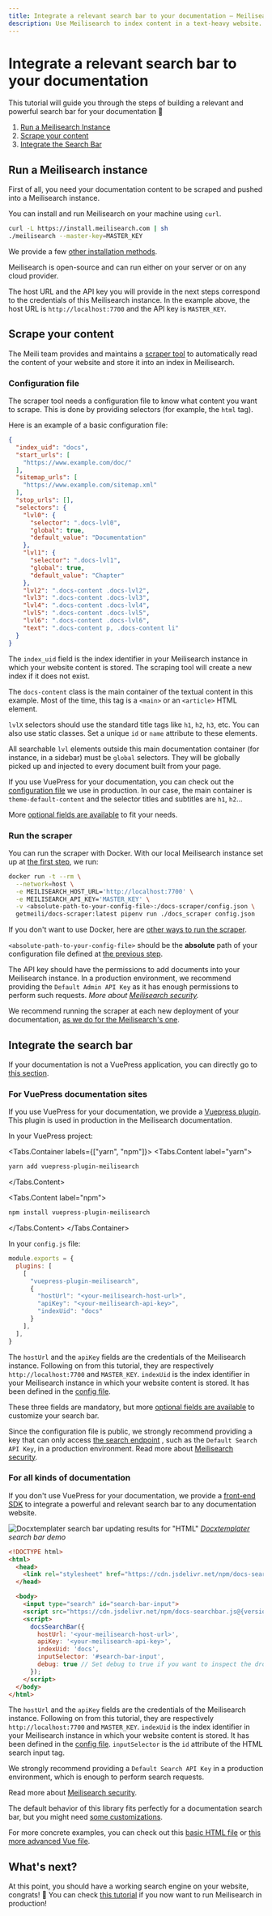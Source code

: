 ```yaml
---
title: Integrate a relevant search bar to your documentation — Meilisearch documentation
description: Use Meilisearch to index content in a text-heavy website. Covers installing Meilisearch, configuring a text scraper, and creating a simple front end.
---
```


# Integrate a relevant search bar to your documentation

This tutorial will guide you through the steps of building a relevant and powerful search bar for your documentation 🚀

1. [Run a Meilisearch Instance](#run-a-meilisearch-instance)
2. [Scrape your content](#scrape-your-content)
3. [Integrate the Search Bar](#integrate-the-search-bar)

## Run a Meilisearch instance

First of all, you need your documentation content to be scraped and pushed into a Meilisearch instance.

You can install and run Meilisearch on your machine using `curl`.

```bash
curl -L https://install.meilisearch.com | sh
./meilisearch --master-key=MASTER_KEY
```

We provide a few [other installation methods](/learn/getting_started/quick_start#setup-and-installation).

Meilisearch is open-source and can run either on your server or on any cloud provider.

<Capsule intent="note">

The host URL and the API key you will provide in the next steps correspond to the credentials of this Meilisearch instance.
In the example above, the host URL is `http://localhost:7700` and the API key is `MASTER_KEY`.

</Capsule>

## Scrape your content

The Meili team provides and maintains a [scraper tool](https://github.com/meilisearch/docs-scraper) to automatically read the content of your website and store it into an index in Meilisearch.

### Configuration file

The scraper tool needs a configuration file to know what content you want to scrape. This is done by providing selectors (for example, the `html` tag).

Here is an example of a basic configuration file:

```json
{
  "index_uid": "docs",
  "start_urls": [
    "https://www.example.com/doc/"
  ],
  "sitemap_urls": [
    "https://www.example.com/sitemap.xml"
  ],
  "stop_urls": [],
  "selectors": {
    "lvl0": {
      "selector": ".docs-lvl0",
      "global": true,
      "default_value": "Documentation"
    },
    "lvl1": {
      "selector": ".docs-lvl1",
      "global": true,
      "default_value": "Chapter"
    },
    "lvl2": ".docs-content .docs-lvl2",
    "lvl3": ".docs-content .docs-lvl3",
    "lvl4": ".docs-content .docs-lvl4",
    "lvl5": ".docs-content .docs-lvl5",
    "lvl6": ".docs-content .docs-lvl6",
    "text": ".docs-content p, .docs-content li"
  }
}
```

The `index_uid` field is the index identifier in your Meilisearch instance in which your website content is stored. The scraping tool will create a new index if it does not exist.

The `docs-content` class is the main container of the textual content in this example. Most of the time, this tag is a `<main>` or an `<article>` HTML element.

`lvlX` selectors should use the standard title tags like `h1`, `h2`, `h3`, etc. You can also use static classes. Set a unique `id` or `name` attribute to these elements.

All searchable `lvl` elements outside this main documentation container (for instance, in a sidebar) must be `global` selectors. They will be globally picked up and injected to every document built from your page.

If you use VuePress for your documentation, you can check out the [configuration file](https://github.com/meilisearch/documentation/blob/main/docs-scraper.config.json) we use in production.
In our case, the main container is `theme-default-content` and the selector titles and subtitles are `h1`, `h2`...

<Capsule intent="tip">

More [optional fields are available](https://github.com/meilisearch/docs-scraper#all-the-config-file-settings) to fit your needs.

</Capsule>

### Run the scraper

You can run the scraper with Docker. With our local Meilisearch instance set up at [the first step](#run-a-meilisearch-instance), we run:

```bash
docker run -t --rm \
  --network=host \
  -e MEILISEARCH_HOST_URL='http://localhost:7700' \
  -e MEILISEARCH_API_KEY='MASTER_KEY' \
  -v <absolute-path-to-your-config-file>:/docs-scraper/config.json \
  getmeili/docs-scraper:latest pipenv run ./docs_scraper config.json
```

<Capsule intent="note">

If you don't want to use Docker, here are [other ways to run the scraper](https://github.com/meilisearch/docs-scraper#installation-and-usage).

</Capsule>

`<absolute-path-to-your-config-file>` should be the **absolute** path of your configuration file defined at [the previous step](#configuration-file).

The API key should have the permissions to add documents into your Meilisearch instance. In a production environment, we recommend providing the `Default Admin API Key` as it has enough permissions to perform such requests.
_More about [Meilisearch security](/learn/security/master_api_keys)._

<Capsule intent="tip">

We recommend running the scraper at each new deployment of your documentation, [as we do for the Meilisearch's one](https://github.com/meilisearch/documentation/blob/main/.github/workflows/scraper.yml).

</Capsule>

## Integrate the search bar

If your documentation is not a VuePress application, you can directly go to [this section](#for-all-kinds-of-documentation).

### For VuePress documentation sites

If you use VuePress for your documentation, we provide a [Vuepress plugin](https://github.com/meilisearch/vuepress-plugin-meilisearch). This plugin is used in production in the Meilisearch documentation.

In your VuePress project:

<Tabs.Container labels={["yarn", "npm"]}>
<Tabs.Content label="yarn">

```bash
yarn add vuepress-plugin-meilisearch
```

</Tabs.Content>

<Tabs.Content label="npm">

```bash
npm install vuepress-plugin-meilisearch
```

</Tabs.Content>
</Tabs.Container>

In your `config.js` file:

```js
module.exports = {
  plugins: [
    [
      "vuepress-plugin-meilisearch",
      {
        "hostUrl": "<your-meilisearch-host-url>",
        "apiKey": "<your-meilisearch-api-key>",
        "indexUid": "docs"
      }
    ],
  ],
}
```

The `hostUrl` and the `apiKey` fields are the credentials of the Meilisearch instance. Following on from this tutorial, they are respectively `http://localhost:7700` and `MASTER_KEY`.
`indexUid` is the index identifier in your Meilisearch instance in which your website content is stored. It has been defined in the [config file](#configuration-file).

These three fields are mandatory, but more [optional fields are available](https://github.com/meilisearch/vuepress-plugin-meilisearch#customization) to customize your search bar.

<Capsule intent="warning">

Since the configuration file is public, we strongly recommend providing a key that can only access [the search endpoint](/reference/api/search) , such as the `Default Search API Key`, in a production environment.
Read more about [Meilisearch security](/learn/security/master_api_keys).

</Capsule>

### For all kinds of documentation

If you don't use VuePress for your documentation, we provide a [front-end SDK](https://github.com/meilisearch/docs-searchbar.js) to integrate a powerful and relevant search bar to any documentation website.

![Docxtemplater search bar updating results for "HTML"](https://raw.githubusercontent.com/meilisearch/documentation/main/assets/images/tuto-searchbar-for-docs/docxtemplater-searchbar-demo.gif)
_[Docxtemplater](https://docxtemplater.com/) search bar demo_

```html
<!DOCTYPE html>
<html>
  <head>
    <link rel="stylesheet" href="https://cdn.jsdelivr.net/npm/docs-searchbar.js@{version}/dist/cdn/docs-searchbar.min.css" />
  </head>

  <body>
    <input type="search" id="search-bar-input">
    <script src="https://cdn.jsdelivr.net/npm/docs-searchbar.js@{version}/dist/cdn/docs-searchbar.min.js"></script>
    <script>
      docsSearchBar({
        hostUrl: '<your-meilisearch-host-url>',
        apiKey: '<your-meilisearch-api-key>',
        indexUid: 'docs',
        inputSelector: '#search-bar-input',
        debug: true // Set debug to true if you want to inspect the dropdown
      });
    </script>
  </body>
</html>
```

The `hostUrl` and the `apiKey` fields are the credentials of the Meilisearch instance. Following on from this tutorial, they are respectively `http://localhost:7700` and `MASTER_KEY`.
`indexUid` is the index identifier in your Meilisearch instance in which your website content is stored. It has been defined in the [config file](#configuration-file).
`inputSelector` is the `id` attribute of the HTML search input tag.

<Capsule intent="warning">

We strongly recommend providing a `Default Search API Key` in a production environment, which is enough to perform search requests.

Read more about [Meilisearch security](/learn/security/master_api_keys).

</Capsule>

The default behavior of this library fits perfectly for a documentation search bar, but you might need [some customizations](https://github.com/meilisearch/docs-searchbar.js#customization).

<Capsule intent="note">

For more concrete examples, you can check out this [basic HTML file](https://github.com/meilisearch/docs-searchbar.js/blob/main/playgrounds/html/index.html) or [this more advanced Vue file](https://github.com/meilisearch/vuepress-plugin-meilisearch/blob/main/MeiliSearchBox.vue).

</Capsule>

## What's next?

At this point, you should have a working search engine on your website, congrats! 🎉
You can check [this tutorial](/learn/cookbooks/running_production) if you now want to run Meilisearch in production!
